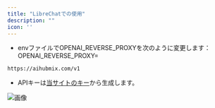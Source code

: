 ```yaml
---
title: "LibreChatでの使用"
description: ""
icon: ''
---
```


- envファイルでOPENAI_REVERSE_PROXYを次のように変更します：OPENAI_REVERSE_PROXY= 
```
https://aihubmix.com/v1
```
- APIキーは[当サイトのキー](https://aihubmix.com/token)から生成します。  

![画像](../media/LibreChat.jpg)